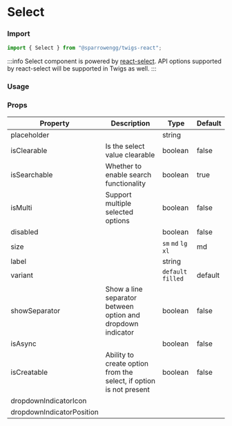 
# Select

### Import

```jsx
import { Select } from "@sparrowengg/twigs-react";
```

:::info
Select component is powered by [react-select](https://react-select.com/home). API options supported by react-select will be supported in Twigs as well.
:::

### Usage 

<SelectSnippet />

### Props
| Property                  | Description                                                        | Type           | Default |
|---------------------------|--------------------------------------------------------------------|----------------|---------|
| placeholder               |                                                                    | string         |         |
| isClearable               | Is the select value clearable                                      | boolean        | false   |
| isSearchable              | Whether to enable search functionality                             | boolean        | true    |
| isMulti                   | Support multiple selected options                                  | boolean        | false   |
| disabled                  |                                                                    | boolean        | false    |
| size                      |                                                                    | `sm` `md` `lg` `xl`    | md      |
| label                     |                                                                    | string         |         |
| variant                   |                                                                    | `default` `filled` | default |
| showSeparator             | Show a line separator between option and dropdown indicator        | boolean        | false   |
| isAsync                   |                                                                    | boolean        | false   |
| isCreatable               | Ability to create option from the select, if option is not present | boolean        | false   |
| dropdownIndicatorIcon     |                                                                    |                |         |
| dropdownIndicatorPosition |                                                                    |                |         |